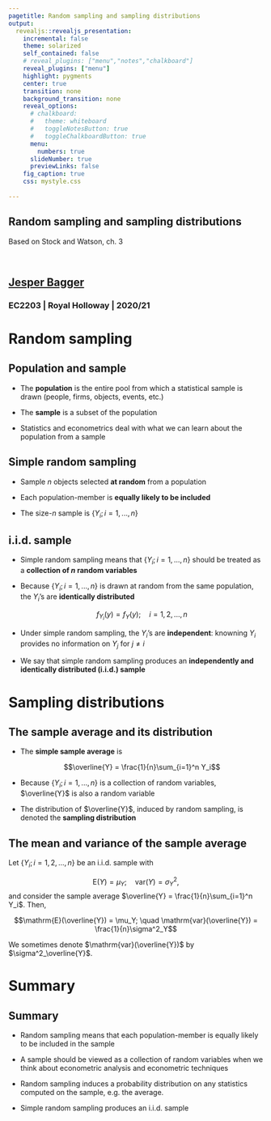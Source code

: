 ```yaml
---
pagetitle: Random sampling and sampling distributions
output: 
  revealjs::revealjs_presentation:
    incremental: false
    theme: solarized
    self_contained: false
    # reveal_plugins: ["menu","notes","chalkboard"]
    reveal_plugins: ["menu"]
    highlight: pygments
    center: true
    transition: none
    background_transition: none 
    reveal_options:
      # chalkboard:
      #   theme: whiteboard
      #   toggleNotesButton: true
      #   toggleChalkboardButton: true
      menu:
        numbers: true
      slideNumber: true
      previewLinks: false
    fig_caption: true
    css: mystyle.css
    
--- 
```


<section>

<h1>Random sampling and sampling distributions</h1>

Based on Stock and Watson, ch. 3

<br>

<h2>[Jesper Bagger](mailto:jesper.bagger@rhul.ac.uk)</h2>

<h3>EC2203 | Royal Holloway | 2020/21</h3>

</section>

<!-- ## Statistics -->

<!-- - Probability theory provide us with concepts that allow us to describe and analyze situations involving randomness -->

<!--   For example, the mean and variance of a random variable -->

<!-- - Probability theory does not tell us how to **quantify**, say, the mean and variance of a random variable. -->

<!--   For that, we need statistics  -->

# Random sampling

## Population and sample

- The **population** is the entire pool from which a statistical sample is drawn (people, firms, objects, events, etc.)

- The **sample** is a subset of the population

- Statistics and econometrics deal with what we can learn about the population from a sample

## Simple random sampling

- Sample $n$ objects selected **at random** from a population

- Each population-member is **equally likely to be included**

- The size-$n$ sample is $\{Y_i; i=1,...,n\}$

<!-- ## A random sample -->

<!-- - The sample $\{Y_i; i=1,...,n\}$ is obtained by sampling $Y$, a **single** random variable,  **$n$ times** -->

<!-- - A different sample obtains if we redo sampling: treat the sample as a **collection of $n$ random variables** -->

<!-- <!-- - The adjective **random** in "random sample" refers to the way the sample is obtained, not the realized sample -->

## i.i.d. sample

- Simple random sampling means that $\{Y_i; i=1,...,n\}$ should be treated as a **collection of $n$ random variables**

- Because $\{Y_i; i=1,...,n\}$ is drawn at random from the same population, the $Y_i$'s are **identically distributed**

  $$f_{Y_i}(y) = f_{Y}(y); \quad i=1,2,...,n$$ 
  
- Under simple random sampling, the $Y_i$'s are **independent**: knowning $Y_i$ provides no information on $Y_j$ for $j \neq i$

- We say that simple random sampling produces an **independently and identically distributed (i.i.d.) sample**

# Sampling distributions

## The sample average and its distribution

<!-- - All the econometric procedures we consider in EC2203 involves taking (weighted) averages of sampled data -->

- The **simple sample average** is

  $$\overline{Y} = \frac{1}{n}\sum_{i=1}^n Y_i$$

- Because $\{Y_i; i=1,...,n\}$ is a collection of random variables, $\overline{Y}$ is also a random variable

- The distribution of $\overline{Y}$, induced by random sampling, is denoted the **sampling distribution**

## The mean and variance of the sample average

<div class="box">
Let $\{Y_i; i=1,2,...,n\}$ be an i.i.d. sample with

$$\mathrm{E}(Y)=\mu_Y; \quad \mathrm{var}(Y)=\sigma_Y^2,$$
and consider the sample average $\overline{Y} = \frac{1}{n}\sum_{i=1}^n Y_i$. Then,

$$\mathrm{E}(\overline{Y}) = \mu_Y; \quad \mathrm{var}(\overline{Y}) = \frac{1}{n}\sigma^2_Y$$

We sometimes denote $\mathrm{var}(\overline{Y})$ by $\sigma^2_\overline{Y}$.

</div>



# Summary

## Summary

- Random sampling means that each population-member is equally likely to be included in the sample

- A sample should be viewed as a collection of random variables when we think about econometric analysis and econometric techniques

- Random sampling induces a probability distribution on any statistics computed on the sample, e.g. the average.

- Simple random sampling produces an i.i.d. sample 

